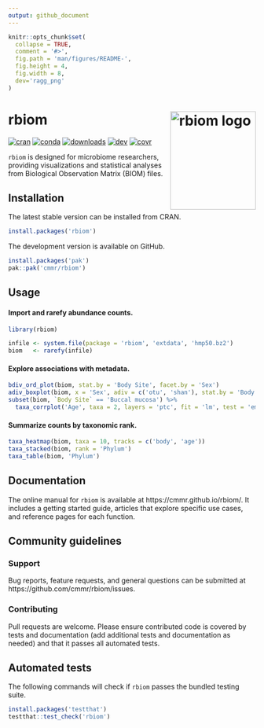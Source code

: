 ```yaml
---
output: github_document
---
```


<!-- Run `devtools::build_readme()` after editing.  -->

```r
knitr::opts_chunk$set(
  collapse = TRUE,
  comment = '#>',
  fig.path = 'man/figures/README-',
  fig.height = 4,
  fig.width = 8,
  dev='ragg_png'
)
```

# rbiom <img src="man/figures/logo.png" align="right" width="174" height="200" alt="rbiom logo" />

<!-- badges: start -->
[![cran](https://www.r-pkg.org/badges/version/rbiom)](https://CRAN.R-project.org/package=rbiom)
[![conda](https://anaconda.org/conda-forge/r-rbiom/badges/version.svg)](https://anaconda.org/conda-forge/r-rbiom)
[![downloads](https://cranlogs.r-pkg.org/badges/grand-total/rbiom)](https://cranlogs.r-pkg.org/)
[![dev](https://github.com/cmmr/rbiom/actions/workflows/R-CMD-check.yaml/badge.svg)](https://github.com/cmmr/rbiom/actions/workflows/R-CMD-check.yaml)
[![covr](https://codecov.io/gh/cmmr/rbiom/graph/badge.svg)](https://app.codecov.io/gh/cmmr/rbiom)
<!-- badges: end -->


`rbiom` is designed for microbiome researchers, providing visualizations and 
statistical analyses from Biological Observation Matrix (BIOM) files.


## Installation

The latest stable version can be installed from CRAN.

``` r
install.packages('rbiom')
```

The development version is available on GitHub.

``` r
install.packages('pak')
pak::pak('cmmr/rbiom')
```


## Usage

#### Import and rarefy abundance counts.
```r
library(rbiom)

infile <- system.file(package = 'rbiom', 'extdata', 'hmp50.bz2')
biom   <- rarefy(infile)
```


#### Explore associations with metadata.
```r
bdiv_ord_plot(biom, stat.by = 'Body Site', facet.by = 'Sex')
adiv_boxplot(biom, x = 'Sex', adiv = c('otu', 'shan'), stat.by = 'Body Site')
subset(biom, `Body Site` == 'Buccal mucosa') %>% 
  taxa_corrplot('Age', taxa = 2, layers = 'ptc', fit = 'lm', test = 'emtrends')
```


#### Summarize counts by taxonomic rank.
```r
taxa_heatmap(biom, taxa = 10, tracks = c('body', 'age'))
taxa_stacked(biom, rank = 'Phylum')
taxa_table(biom, 'Phylum')
```



## Documentation

The online manual for `rbiom` is available at https://cmmr.github.io/rbiom/. It includes a getting started guide, articles that explore specific use cases, and reference pages for each function.


## Community guidelines

### Support

Bug reports, feature requests, and general questions can be submitted at https://github.com/cmmr/rbiom/issues.

### Contributing

Pull requests are welcome. Please ensure contributed code is covered by tests and documentation (add additional tests and documentation as needed) and that it passes all automated tests.



## Automated tests

The following commands will check if `rbiom` passes the bundled testing suite.

```r
install.packages('testthat')
testthat::test_check('rbiom')
```


